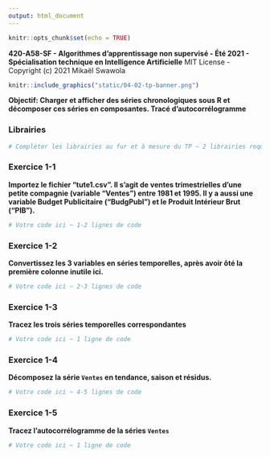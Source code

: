 ```yaml
---
output: html_document
---
```


```r
knitr::opts_chunk$set(echo = TRUE)
```

**420-A58-SF - Algorithmes d'apprentissage non supervisé - Été 2021 - Spécialisation technique en Intelligence Artificielle**
MIT License - Copyright (c) 2021 Mikaël Swawola

```r
knitr::include_graphics("static/04-02-tp-banner.png")
```

**Objectif: Charger et afficher des séries chronologiques sous R et décomposer ces séries en composantes. Tracé d'autocorrélogramme**

### Librairies

```r
# Compléter les librairies au fur et à mesure du TP ~ 2 librairies requises
```


### Exercice 1-1
**Importez le fichier "tute1.csv". Il s’agit de ventes trimestrielles d’une petite compagnie (variable "Ventes") entre 1981 et 1995. Il y a aussi une variable Budget Publicitaire ("BudgPubl") et le Produit Intérieur Brut ("PIB").**
```r
# Votre code ici ~ 1-2 lignes de code
```


### Exercice 1-2
**Convertissez les 3 variables en séries temporelles, après avoir ôté la première colonne inutile ici.**
```r
# Votre code ici ~ 2-3 lignes de code
```


### Exercice 1-3
**Tracez les trois séries temporelles correspondantes**
```r
# Votre code ici ~ 1 ligne de code
```


### Exercice 1-4
**Décomposez la série `Ventes` en tendance, saison et résidus.**
```r
# Votre code ici ~ 4-5 lignes de code
```


### Exercice 1-5
**Tracez l’autocorrélogramme de la séries `Ventes`**
```r
# Votre code ici ~ 1 ligne de code
```

